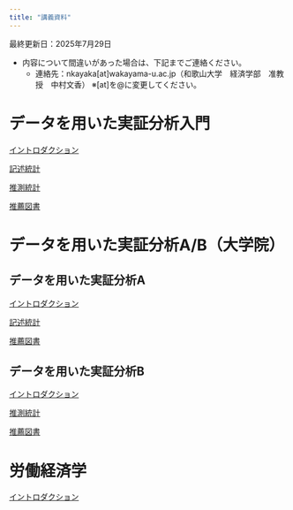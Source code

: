 ```yaml
---
title: "講義資料"
---
```


最終更新日：2025年7月29日

- 内容について間違いがあった場合は、下記までご連絡ください。
    - 連絡先：nkayaka[at]wakayama-u.ac.jp（和歌山大学　経済学部　准教授　中村文香）
    ※[at]を@に変更してください。

<!-- ### 変更履歴 -->

# データを用いた実証分析入門

[イントロダクション](dataintro_intro.html)

[記述統計](dataintro_descriptive.html)

[推測統計](dataintro_estimation.html)

[推薦図書](dataintro_book.html)

# データを用いた実証分析A/B（大学院）

## データを用いた実証分析A

[イントロダクション](dataintro_intro.html)

[記述統計](dataintro_descriptive.html)

[推薦図書](dataintro_book.html)

## データを用いた実証分析B

[イントロダクション](dataintro_introb.html)

[推測統計](dataintro_estimation.html)

[推薦図書](dataintro_book.html)

# 労働経済学

[イントロダクション](labor_intro.html)

<!-- 後期の講義
# 統計学入門A/B

## 統計学入門A

[イントロダクション](statintro/intro.md)

## 統計学入門B

# 労働経済学

[イントロダクション](labor/intro.md)

[労働供給と労働需要](labor/ds.md)

[人的資本モデル](labor/hc.md)
-->

